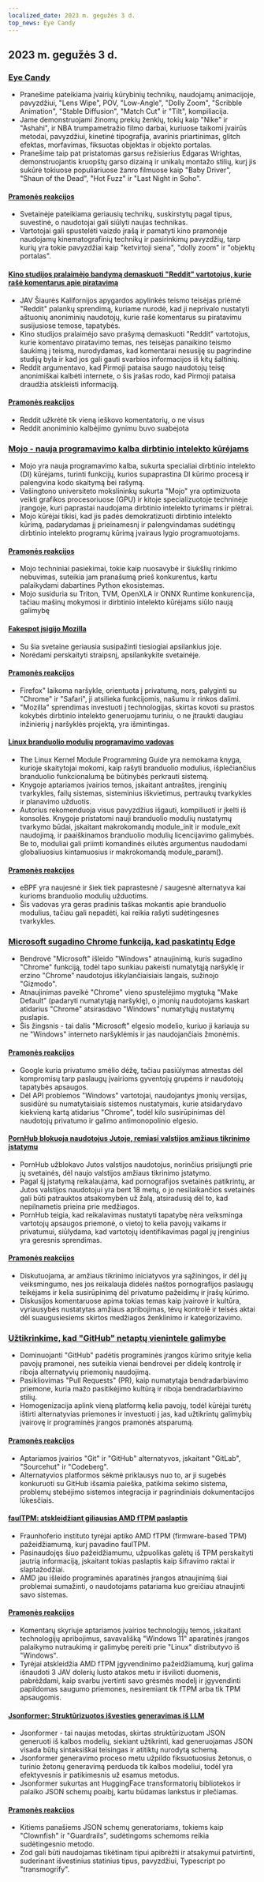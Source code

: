 ```yaml
---
localized_date: 2023 m. gegužės 3 d.
top_news: Eye Candy
---
```


## 2023 m. gegužės 3 d.

### [Eye Candy](https://eycndy.com)

- Pranešime pateikiama įvairių kūrybinių technikų, naudojamų animacijoje, pavyzdžiui, "Lens Wipe", POV, "Low-Angle", "Dolly Zoom", "Scribble Animation", "Stable Diffusion", "Match Cut" ir "Tilt", kompiliacija.
- Jame demonstruojami žinomų prekių ženklų, tokių kaip "Nike" ir "Ashahi", ir NBA trumpametražio filmo darbai, kuriuose taikomi įvairūs metodai, pavyzdžiui, kinetinė tipografija, avarinis priartinimas, glitch efektas, morfavimas, fiksuotas objektas ir objekto portalas.
- Pranešime taip pat pristatomas garsus režisierius Edgaras Wrightas, demonstruojantis kruopštų garso dizainą ir unikalų montažo stilių, kurį jis sukūrė tokiuose populiariuose žanro filmuose kaip "Baby Driver", "Shaun of the Dead", "Hot Fuzz" ir "Last Night in Soho".

#### [Pramonės reakcijos](http://news.ycombinator.com/item?id=35791575)

- Svetainėje pateikiama geriausių technikų, suskirstytų pagal tipus, suvestinė, o naudotojai gali siūlyti naujas technikas.
- Vartotojai gali spustelėti vaizdo įrašą ir pamatyti kino pramonėje naudojamų kinematografinių technikų ir pasirinkimų pavyzdžių, tarp kurių yra tokie pavyzdžiai kaip "ketvirtoji siena", "dolly zoom" ir "objektų portalas".

#### [Kino studijos pralaimėjo bandymą demaskuoti "Reddit" vartotojus, kurie rašė komentarus apie piratavimą](https://arstechnica.com/tech-policy/2023/05/judge-wont-force-reddit-to-identify-anonymous-users-who-discussed-piracy/)

- JAV Šiaurės Kalifornijos apygardos apylinkės teismo teisėjas priėmė "Reddit" palankų sprendimą, kuriame nurodė, kad ji neprivalo nustatyti aštuonių anoniminių naudotojų, kurie rašė komentarus su piratavimu susijusiose temose, tapatybės.
- Kino studijos pralaimėjo savo prašymą demaskuoti "Reddit" vartotojus, kurie komentavo piratavimo temas, nes teisėjas panaikino teismo šaukimą į teismą, nurodydamas, kad komentarai nesusiję su pagrindine studijų byla ir kad jos gali gauti svarbios informacijos iš kitų šaltinių.
- Reddit argumentavo, kad Pirmoji pataisa saugo naudotojų teisę anonimiškai kalbėti internete, o šis įrašas rodo, kad Pirmoji pataisa draudžia atskleisti informaciją.

#### [Pramonės reakcijos](http://news.ycombinator.com/item?id=35787080)

- Reddit užkrėtė tik vieną ieškovo komentatorių, o ne visus
- Reddit anoniminio kalbėjimo gynimu buvo suabejota

### [Mojo - nauja programavimo kalba dirbtinio intelekto kūrėjams](https://www.modular.com/mojo)

- Mojo yra nauja programavimo kalba, sukurta specialiai dirbtinio intelekto (DI) kūrėjams, turinti funkcijų, kurios supaprastina DI kūrimo procesą ir palengvina kodo skaitymą bei rašymą.
- Vašingtono universiteto mokslininkų sukurta "Mojo" yra optimizuota veikti grafikos procesoriuose (GPU) ir kitoje specializuotoje techninėje įrangoje, kuri paprastai naudojama dirbtinio intelekto tyrimams ir plėtrai.
- Mojo kūrėjai tikisi, kad jis padės demokratizuoti dirbtinio intelekto kūrimą, padarydamas jį prieinamesnį ir palengvindamas sudėtingų dirbtinio intelekto programų kūrimą įvairaus lygio programuotojams.

#### [Pramonės reakcijos](http://news.ycombinator.com/item?id=35790367)

- Mojo techniniai pasiekimai, tokie kaip nuosavybė ir šiukšlių rinkimo nebuvimas, suteikia jam pranašumą prieš konkurentus, kartu palaikydami dabartines Python ekosistemas.
- Mojo susiduria su Triton, TVM, OpenXLA ir ONNX Runtime konkurencija, tačiau mašinų mokymosi ir dirbtinio intelekto kūrėjams siūlo naują galimybę

#### [Fakespot įsigijo Mozilla](https://www.fakespot.com/post/fakespot-acquired-by-mozilla)

- Su šia svetaine geriausia susipažinti tiesiogiai apsilankius joje.
- Norėdami perskaityti straipsnį, apsilankykite svetainėje.

#### [Pramonės reakcijos](http://news.ycombinator.com/item?id=35789963)

- Firefox" laikoma naršykle, orientuota į privatumą, nors, palyginti su "Chrome" ir "Safari", ji atsilieka funkcijomis, našumu ir rinkos dalimi.
- "Mozilla" sprendimas investuoti į technologijas, skirtas kovoti su prastos kokybės dirbtinio intelekto generuojamu turiniu, o ne įtraukti daugiau inžinierių į naršyklės projektą, yra išmintingas.

#### [Linux branduolio modulių programavimo vadovas](https://sysprog21.github.io/lkmpg/)

- The Linux Kernel Module Programming Guide yra nemokama knyga, kurioje skaitytojai mokomi, kaip rašyti branduolio modulius, išplečiančius branduolio funkcionalumą be būtinybės perkrauti sistemą.
- Knygoje aptariamos įvairios temos, įskaitant antraštes, įrenginių tvarkykles, failų sistemas, sisteminius iškvietimus, pertraukų tvarkykles ir planavimo užduotis.
- Autorius rekomenduoja visus pavyzdžius išgauti, kompiliuoti ir įkelti iš konsolės. Knygoje pristatomi nauji branduolio modulių nustatymų tvarkymo būdai, įskaitant makrokomandų module_init ir module_exit naudojimą, ir paaiškinamos branduolio modulių licencijavimo galimybės. Be to, moduliai gali priimti komandinės eilutės argumentus naudodami globaliuosius kintamuosius ir makrokomandą module_param().

#### [Pramonės reakcijos](http://news.ycombinator.com/item?id=35782630)

- eBPF yra naujesnė ir šiek tiek paprastesnė / saugesnė alternatyva kai kurioms branduolio modulių užduotims.
- Šis vadovas yra geras pradinis taškas mokantis apie branduolio modulius, tačiau gali nepadėti, kai reikia rašyti sudėtingesnes tvarkykles.

### [Microsoft sugadino Chrome funkciją, kad paskatintų Edge](https://gizmodo.com/microsoft-windows-google-chrome-feature-broken-edge-1850392901)

- Bendrovė "Microsoft" išleido "Windows" atnaujinimą, kuris sugadino "Chrome" funkciją, todėl tapo sunkiau pakeisti numatytąją naršyklę ir erzino "Chrome" naudotojus iškylančiaisiais langais, sužinojo "Gizmodo".
- Atnaujinimas paveikė "Chrome" vieno spustelėjimo mygtuką "Make Default" (padaryti numatytąją naršyklę), o įmonių naudotojams kaskart atidarius "Chrome" atsirasdavo "Windows" numatytųjų nustatymų puslapis.
- Šis žingsnis - tai dalis "Microsoft" elgesio modelio, kuriuo ji kariauja su ne "Windows" interneto naršyklėmis ir jas naudojančiais žmonėmis.

#### [Pramonės reakcijos](http://news.ycombinator.com/item?id=35787707)

- Google kuria privatumo smėlio dėžę, tačiau pasiūlymas atmestas dėl kompromisų tarp paslaugų įvairioms gyventojų grupėms ir naudotojų tapatybės apsaugos.
- Dėl API problemos "Windows" vartotojai, naudojantys įmonių versijas, susidūrė su numatytaisiais sistemos nustatymais, kurie atsidarydavo kiekvieną kartą atidarius "Chrome", todėl kilo susirūpinimas dėl naudotojų privatumo ir galimo antimonopolinio elgesio.

#### [PornHub blokuoja naudotojus Jutoje, remiasi valstijos amžiaus tikrinimo įstatymu](https://kslnewsradio.com/2003298/adult-website-pornhub-blocks-users-in-utah-from-accessing-the-site/)

- PornHub užblokavo Jutos valstijos naudotojus, norinčius prisijungti prie jų svetainės, dėl naujo valstijos amžiaus tikrinimo įstatymo.
- Pagal šį įstatymą reikalaujama, kad pornografijos svetainės patikrintų, ar Jutos valstijos naudotojui yra bent 18 metų, o jo nesilaikančios svetainės gali būti patrauktos atsakomybėn už žalą, atsiradusią dėl to, kad nepilnametis prieina prie medžiagos.
- PornHub teigia, kad reikalavimas nustatyti tapatybę nėra veiksminga vartotojų apsaugos priemonė, o vietoj to kelia pavojų vaikams ir privatumui, siūlydama, kad vartotojų identifikavimas pagal jų įrenginius yra geresnis sprendimas.

#### [Pramonės reakcijos](http://news.ycombinator.com/item?id=35786086)

- Diskutuojama, ar amžiaus tikrinimo iniciatyvos yra sąžiningos, ir dėl jų veiksmingumo, nes jos reikalauja didelės naštos pornografijos paslaugų teikėjams ir kelia susirūpinimą dėl privatumo pažeidimų ir įrašų kūrimo.
- Diskusijos komentaruose apima tokias temas kaip įvairovė ir kultūra, vyriausybės nustatytas amžiaus apribojimas, tėvų kontrolė ir teisės aktai dėl suaugusiesiems skirtos medžiagos ženklinimo ir kategorizavimo.

### [Užtikrinkime, kad "GitHub" netaptų vienintele galimybe](https://blog.edwardloveall.com/lets-make-sure-github-doesnt-become-the-only-option)

- Dominuojanti "GitHub" padėtis programinės įrangos kūrimo srityje kelia pavojų pramonei, nes suteikia vienai bendrovei per didelę kontrolę ir riboja alternatyvių priemonių naudojimą.
- Pasikliovimas "Pull Requests" (PR), kaip numatytąja bendradarbiavimo priemone, kuria mažo pasitikėjimo kultūrą ir riboja bendradarbiavimo stilių.
- Homogenizacija aplink vieną platformą kelia pavojų, todėl kūrėjai turėtų ištirti alternatyvias priemones ir investuoti į jas, kad užtikrintų galimybių įvairovę ir programinės įrangos pramonės atsparumą.

#### [Pramonės reakcijos](http://news.ycombinator.com/item?id=35787102)

- Aptariamos įvairios "Git" ir "GitHub" alternatyvos, įskaitant "GitLab", "Sourcehut" ir "Codeberg".
- Alternatyvios platformos sėkmė priklausys nuo to, ar ji sugebės konkuruoti su GitHub išsamia paieška, patikima sekimo sistema, problemų stebėjimo sistemos integracija ir pagrindiniais dokumentacijos lūkesčiais.

#### [faulTPM: atskleidžiant giliausias AMD fTPM paslaptis](https://arxiv.org/abs/2304.14717)

- Fraunhoferio instituto tyrėjai aptiko AMD fTPM (firmware-based TPM) pažeidžiamumą, kurį pavadino faulTPM.
- Pasinaudojęs šiuo pažeidžiamumu, užpuolikas galėtų iš TPM perskaityti jautrią informaciją, įskaitant tokias paslaptis kaip šifravimo raktai ir slaptažodžiai.
- AMD jau išleido programinės aparatinės įrangos atnaujinimą šiai problemai sumažinti, o naudotojams patariama kuo greičiau atnaujinti savo sistemas.

#### [Pramonės reakcijos](http://news.ycombinator.com/item?id=35787195)

- Komentarų skyriuje aptariamos įvairios technologijų temos, įskaitant technologijų apribojimus, savavališką "Windows 11" aparatinės įrangos palaikymo nutraukimą ir galimybę pereiti prie "Linux" distributyvo iš "Windows".
- Tyrėjai atskleidžia AMD fTPM įgyvendinimo pažeidžiamumą, kurį galima išnaudoti 3 JAV dolerių lusto atakos metu ir išvilioti duomenis, pabrėždami, kaip svarbu įvertinti savo grėsmės modelį ir įgyvendinti papildomas saugumo priemones, nesiremiant tik fTPM arba tik TPM apsaugomis.

#### [Jsonformer: Struktūrizuotos išvesties generavimas iš LLM](https://github.com/1rgs/jsonformer)

- Jsonformer - tai naujas metodas, skirtas struktūrizuotam JSON generuoti iš kalbos modelių, siekiant užtikrinti, kad generuojamas JSON visada būtų sintaksiškai teisingas ir atitiktų nurodytą schemą.
- Jsonformer generavimo proceso metu užpildo fiksuotuosius žetonus, o turinio žetonų generavimą perduoda tik kalbos modeliui, todėl yra efektyvesnis ir patikimesnis už esamus metodus.
- Jsonformer sukurtas ant HuggingFace transformatorių bibliotekos ir palaiko JSON schemų poaibį, kartu būdamas lankstus ir plečiamas.

#### [Pramonės reakcijos](http://news.ycombinator.com/item?id=35790092)

- Kitiems panašiems JSON schemų generatoriams, tokiems kaip "Clownfish" ir "Guardrails", sudėtingoms schemoms reikia sudėtingesnio metodo.
- Zod gali būti naudojamas tikėtinam tipui apibrėžti ir atsakymui patvirtinti, suderinant išvestinius statinius tipus, pavyzdžiui, Typescript po "transmogrify".

</Steps>
